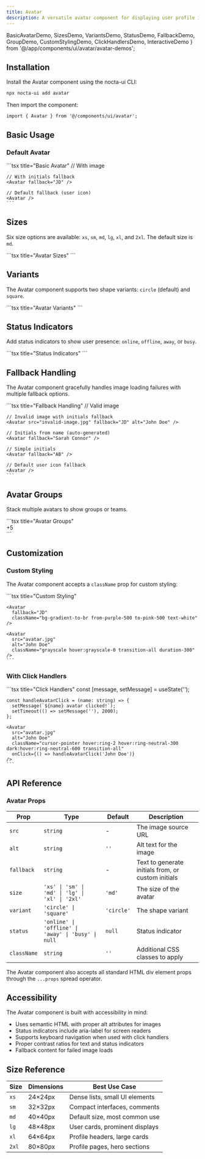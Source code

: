 ```yaml
---
title: Avatar
description: A versatile avatar component for displaying user profile images, initials, and status indicators with dark mode support
---
```


  BasicAvatarDemo, 
  SizesDemo, 
  VariantsDemo, 
  StatusDemo,
  FallbackDemo,
  GroupDemo,
  CustomStylingDemo,
  ClickHandlersDemo,
  InteractiveDemo
} from '@/app/components/ui/avatar/avatar-demos';

## Installation

Install the Avatar component using the nocta-ui CLI:

```bash title="Terminal"
npx nocta-ui add avatar
```

Then import the component:

```tsx title="Import"
import { Avatar } from '@/components/ui/avatar';
```

## Basic Usage

### Default Avatar

<DocsTabs defaultValue="preview">
  <DocsTab value="preview" title="Preview">
    <div className="my-6">
      <BasicAvatarDemo />
    </div>
  </DocsTab>
  <DocsTab value="code" title="Code">
    ```tsx title="Basic Avatar"
    // With image
    <Avatar 
      src="https://example.com/avatar.jpg" 
      alt="John Doe" 
    />
    
    // With initials fallback
    <Avatar fallback="JD" />
    
    // Default fallback (user icon)
    <Avatar />
    ```
  </DocsTab>
</DocsTabs>

## Sizes

Six size options are available: `xs`, `sm`, `md`, `lg`, `xl`, and `2xl`. The default size is `md`.

<DocsTabs defaultValue="preview">
  <DocsTab value="preview" title="Preview">
    <div className="my-6">
      <SizesDemo />
    </div>
  </DocsTab>
  <DocsTab value="code" title="Code">
    ```tsx title="Avatar Sizes"
    <Avatar size="xs" src="..." alt="John Doe" />
    <Avatar size="sm" src="..." alt="John Doe" />
    <Avatar size="md" src="..." alt="John Doe" />
    <Avatar size="lg" src="..." alt="John Doe" />
    <Avatar size="xl" src="..." alt="John Doe" />
    <Avatar size="2xl" src="..." alt="John Doe" />
    ```
  </DocsTab>
</DocsTabs>

## Variants

The Avatar component supports two shape variants: `circle` (default) and `square`.

<DocsTabs defaultValue="preview">
  <DocsTab value="preview" title="Preview">
    <div className="my-6">
      <VariantsDemo />
    </div>
  </DocsTab>
  <DocsTab value="code" title="Code">
    ```tsx title="Avatar Variants"
    <Avatar variant="circle" src="..." alt="John Doe" />
    <Avatar variant="square" src="..." alt="John Doe" />
    <Avatar variant="circle" fallback="JD" />
    <Avatar variant="square" fallback="JD" />
    ```
  </DocsTab>
</DocsTabs>

## Status Indicators

Add status indicators to show user presence: `online`, `offline`, `away`, or `busy`.

<DocsTabs defaultValue="preview">
  <DocsTab value="preview" title="Preview">
    <div className="my-6">
      <StatusDemo />
    </div>
  </DocsTab>
  <DocsTab value="code" title="Code">
    ```tsx title="Status Indicators"
    <Avatar src="..." alt="John Doe" status="online" />
    <Avatar src="..." alt="Jane Smith" status="away" />
    <Avatar src="..." alt="Mike Johnson" status="busy" />
    <Avatar fallback="AB" status="offline" />
    ```
  </DocsTab>
</DocsTabs>

## Fallback Handling

The Avatar component gracefully handles image loading failures with multiple fallback options.

<DocsTabs defaultValue="preview">
  <DocsTab value="preview" title="Preview">
    <div className="my-6">
      <FallbackDemo />
    </div>
  </DocsTab>
  <DocsTab value="code" title="Code">
    ```tsx title="Fallback Handling"
    // Valid image
    <Avatar src="valid-image.jpg" alt="John Doe" />
    
    // Invalid image with initials fallback
    <Avatar src="invalid-image.jpg" fallback="JD" alt="John Doe" />
    
    // Initials from name (auto-generated)
    <Avatar fallback="Sarah Connor" />
    
    // Simple initials
    <Avatar fallback="AB" />
    
    // Default user icon fallback
    <Avatar />
    ```
  </DocsTab>
</DocsTabs>

## Avatar Groups

Stack multiple avatars to show groups or teams.

<DocsTabs defaultValue="preview">
  <DocsTab value="preview" title="Preview">
    <div className="my-6">
      <GroupDemo />
    </div>
  </DocsTab>
  <DocsTab value="code" title="Code">
    ```tsx title="Avatar Groups"
    <div className="flex items-center">
      <Avatar 
        src="avatar1.jpg" 
        alt="John Doe" 
        className="ring-2 ring-white dark:ring-neutral-900"
      />
      <Avatar 
        src="avatar2.jpg" 
        alt="Jane Smith" 
        className="-ml-2 ring-2 ring-white dark:ring-neutral-900"
      />
      <Avatar 
        src="avatar3.jpg" 
        alt="Mike Johnson" 
        className="-ml-2 ring-2 ring-white dark:ring-neutral-900"
      />
      <Avatar 
        fallback="AB" 
        className="-ml-2 ring-2 ring-white dark:ring-neutral-900"
      />
      <div className="-ml-2 flex h-10 w-10 items-center justify-center rounded-full bg-neutral-100 dark:bg-neutral-800 ring-2 ring-white dark:ring-neutral-900 text-xs font-medium text-neutral-600 dark:text-neutral-400">
        +5
      </div>
    </div>
    ```
  </DocsTab>
</DocsTabs>

## Customization

### Custom Styling

The Avatar component accepts a `className` prop for custom styling:

<DocsTabs defaultValue="preview">
  <DocsTab value="preview" title="Preview">
    <CustomStylingDemo />
  </DocsTab>
  <DocsTab value="code" title="Code">
    ```tsx title="Custom Styling"
    <Avatar 
      src="avatar.jpg" 
      alt="John Doe" 
      className="ring-4 ring-blue-500/50"
    />
    
    <Avatar 
      fallback="JD" 
      className="bg-gradient-to-br from-purple-500 to-pink-500 text-white"
    />
    
    <Avatar 
      src="avatar.jpg" 
      alt="John Doe"
      className="grayscale hover:grayscale-0 transition-all duration-300"
    />
    ```
  </DocsTab>
</DocsTabs>

### With Click Handlers

<DocsTabs defaultValue="preview">
  <DocsTab value="preview" title="Preview">
    <div className="my-6">
      <ClickHandlersDemo />
    </div>
  </DocsTab>
  <DocsTab value="code" title="Code">
    ```tsx title="Click Handlers"
    const [message, setMessage] = useState('');

    const handleAvatarClick = (name: string) => {
      setMessage(`${name} avatar clicked!`);
      setTimeout(() => setMessage(''), 2000);
    };

    <Avatar 
      src="avatar.jpg" 
      alt="John Doe" 
      className="cursor-pointer hover:ring-2 hover:ring-neutral-300 dark:hover:ring-neutral-600 transition-all"
      onClick={() => handleAvatarClick('John Doe')}
    />
    ```
  </DocsTab>
</DocsTabs>

## API Reference

### Avatar Props

| Prop | Type | Default | Description |
|------|------|---------|-------------|
| `src` | `string` | - | The image source URL |
| `alt` | `string` | `''` | Alt text for the image |
| `fallback` | `string` | - | Text to generate initials from, or custom initials |
| `size` | `'xs' \| 'sm' \| 'md' \| 'lg' \| 'xl' \| '2xl'` | `'md'` | The size of the avatar |
| `variant` | `'circle' \| 'square'` | `'circle'` | The shape variant |
| `status` | `'online' \| 'offline' \| 'away' \| 'busy' \| null` | `null` | Status indicator |
| `className` | `string` | `''` | Additional CSS classes to apply |

The Avatar component also accepts all standard HTML div element props through the `...props` spread operator.

## Accessibility

The Avatar component is built with accessibility in mind:

- Uses semantic HTML with proper alt attributes for images
- Status indicators include aria-label for screen readers
- Supports keyboard navigation when used with click handlers
- Proper contrast ratios for text and status indicators
- Fallback content for failed image loads

## Size Reference

| Size | Dimensions | Best Use Case |
|------|------------|---------------|
| `xs` | 24×24px | Dense lists, small UI elements |
| `sm` | 32×32px | Compact interfaces, comments |
| `md` | 40×40px | Default size, most common use |
| `lg` | 48×48px | User cards, prominent displays |
| `xl` | 64×64px | Profile headers, large cards |
| `2xl` | 80×80px | Profile pages, hero sections | 